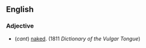 ==English==

===Adjective===
*{{vulgar}} (''cant'') [[naked]]. (1811 ''Dictionary of the Vulgar Tongue'')